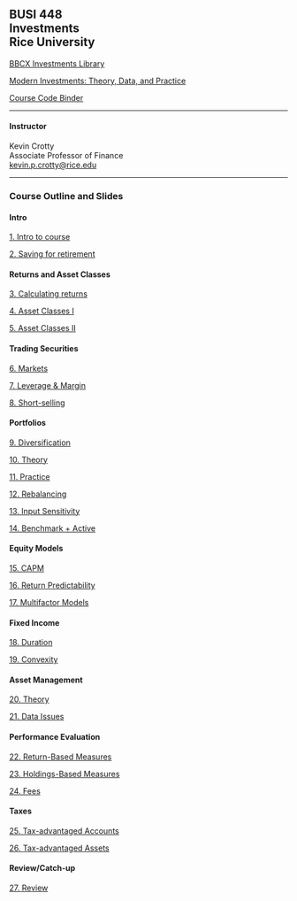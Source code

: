 ## BUSI 448<br>Investments<br>Rice University


[BBCX Investments Library](http://bbcx-investments.com)

[Modern Investments: Theory, Data, and Practice](http://mi.bbcx-investments.com/index.html)

[Course Code Binder](https://mybinder.org/v2/gh/kerryback/2022-721-binder.git/HEAD)

<hr>

#### Instructor

Kevin Crotty<br>
Associate Professor of Finance<br>
<a href="mailto:kevin.p.crotty@rice.edu">kevin.p.crotty@rice.edu</a>

<hr>

### Course Outline and Slides
#### Intro

[1. Intro to course](./busi448/intro.html)

[2. Saving for retirement](./busi448/intro.html)

#### Returns and Asset Classes

[3. Calculating returns](./busi448/asset_class_history.html)

[4. Asset Classes I](./busi448/asset_class_history.html)

[5. Asset Classes II](./busi448/asset_class_history.html)

#### Trading Securities

[6. Markets](./busi448/trading_securities.html)

[7. Leverage & Margin](./busi448/trading_securities.html)

[8. Short-selling](./busi448/trading_securities.html)

#### Portfolios

[9. Diversification](./busi448/trading_securities.html)

[10. Theory](./busi448/trading_securities.html)

[11. Practice](./busi448/trading_securities.html)

[12. Rebalancing](./busi448/trading_securities.html)

[13. Input Sensitivity](./busi448/trading_securities.html)

[14. Benchmark + Active](./busi448/trading_securities.html)

#### Equity Models

[15. CAPM](./busi448/trading_securities.html)

[16. Return Predictability](./busi448/trading_securities.html)

[17. Multifactor Models](./busi448/trading_securities.html)

#### Fixed Income

[18. Duration](./busi448/trading_securities.html)

[19. Convexity](./busi448/trading_securities.html)

#### Asset Management

[20. Theory](./busi448/trading_securities.html)

[21. Data Issues](./busi448/trading_securities.html)

#### Performance Evaluation

[22. Return-Based Measures](./busi448/trading_securities.html)

[23. Holdings-Based Measures](./busi448/trading_securities.html)

[24. Fees](./busi448/trading_securities.html)

#### Taxes

[25. Tax-advantaged Accounts](./busi448/trading_securities.html)

[26. Tax-advantaged Assets](./busi448/trading_securities.html)

#### Review/Catch-up

[27. Review](./busi448/trading_securities.html)